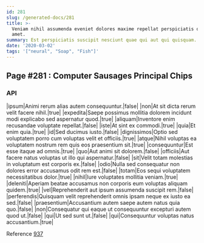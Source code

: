 ```yaml
---
id: 281
slug: /generated-docs/281
title: >-
  Veniam nihil assumenda eveniet dolores maxime repellat perspiciatis omnis
  amet.
summary: Est perspiciatis suscipit nesciunt quae qui aut qui quisquam.
date: '2020-03-02'
tags: '["neural", "Soap", "Fish"]'
---
```


## Page #281 : Computer Sausages Principal Chips
### API

|ipsum|Animi rerum alias autem consequuntur.|false|
|non|At sit dicta rerum velit facere nihil.|true|
|expedita|Saepe possimus mollitia dolorem incidunt modi explicabo sed aspernatur quod.|true|
|aliquam|Inventore enim recusandae voluptate repellat.|false|
|iste|At sint ex commodi.|true|
|quia|Et enim quia.|true|
|id|Sed ducimus iusto.|false|
|dignissimos|Optio sed voluptatem porro cum voluptas velit et officiis.|true|
|atque|Nihil voluptas ea voluptatem nostrum rem quis eos praesentium sit.|true|
|consequuntur|Est esse itaque ad omnis.|true|
|quo|Aut animi sit dolorem.|false|
|officiis|Aut facere natus voluptas ut illo qui aspernatur.|false|
|sit|Velit totam molestias in voluptatum est corporis ex.|false|
|odio|Nulla sed consequatur non dolores error accusamus odit rem est.|false|
|totam|Eos sequi voluptatem necessitatibus dolor.|true|
|nihil|Iure voluptates mollitia veniam.|true|
|deleniti|Aperiam beatae accusamus non corporis eum voluptas aliquam quidem.|true|
|vel|Reprehenderit aut ipsum assumenda suscipit rem.|false|
|perferendis|Quisquam velit reprehenderit omnis ipsam neque ex iusto ea sed.|false|
|praesentium|Accusantium autem saepe autem natus quia quo.|false|
|non|Consequatur qui eaque ut consequuntur excepturi autem quod ut.|false|
|qui|Ut sed sunt ut.|false|
|qui|Consequuntur voluptas natus accusantium.|true|

Reference [937](/generated-docs/937)



